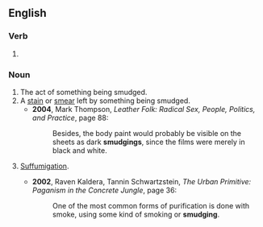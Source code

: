 ==English==

===Verb===
{{head|en|verb form}}

# {{present participle of|smudge|lang=en|nocat=1}}

===Noun===
{{en-noun}}

# The act of something being smudged.
# A [[stain]] or [[smear]] left by something being smudged.
#* '''2004''', Mark Thompson, ''Leather Folk: Radical Sex, People, Politics, and Practice'', page 88:
#*: Besides, the body paint would probably be visible on the sheets as dark '''smudgings''', since the films were merely in black and white.
# {{lb|en|neopaganism}} [[suffumigation|Suffumigation]].
#* '''2002''', Raven Kaldera, ‎Tannin Schwartzstein, ''The Urban Primitive: Paganism in the Concrete Jungle'', page 36:
#*: One of the most common forms of purification is done with smoke, using some kind of smoking or '''smudging'''.